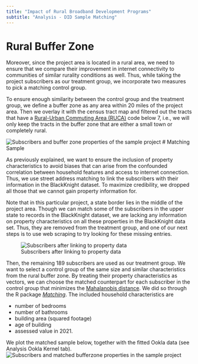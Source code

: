 ```yaml
---
title: "Impact of Rural Broadband Development Programs"
subtitle: "Analysis - DID Sample Matching"
---
```


# Rural Buffer Zone

Moreover, since the project area is located in a rural area, we need to ensure that we compare their improvement in internet connectivity to communities of similar rurality conditions as well. Thus, while taking the project subscribers as our treatment group, we incorporate two measures to pick a matching control group.

To ensure enough similarity between the control group and the treatment group, we define a buffer zone as any area within 20 miles of the project area. Then we overlay it with the census tract map and filtered out the tracts that have a [Rural-Urban Commuting Area (RUCA)](https://www.ers.usda.gov/data-products/rural-urban-commuting-area-codes/) code below 7, i.e., we will only keep the tracts in the buffer zone that are either a small town or completely rural.

![Subscribers and buffer zone properties of the sample project](img/bufferzone.png)
# Matching Sample

As previously explained, we want to ensure the inclusion of property characteristics to avoid biases that can arise from the confounded correlation between household features and access to internet connection. Thus, we use street address matching to link the subscribers with their information in the BlackKnight dataset. To maximize credibility, we dropped all those that we cannot gain property information for.

Note that in this particular project, a state border lies in the middle of the project area. Though we can match some of the subscribers in the upper state to records in the BlackKnight dataset, we are lacking any information on property characteristics on all these properties in the BlackKnight data set. Thus, they are removed from the treatment group, and one of our next steps is to use web scraping to try looking for these missing entries.

![Subscribers after linking to property data](img/subscriber_linked_bk.png)

Then, the remaining 189 subscribers are used as our treatment group. We want to select a control group of the same size and similar characteristics from the rural buffer zone. By treating their property characteristics as vectors, we can choose the matched counterpart for each subscriber in the control group that minimizes the [Mahalanobis distance](https://en.wikipedia.org/wiki/Mahalanobis_distance). We did so through the R package [*Matching*](https://cran.r-project.org/web/packages/Matching/index.html). The included household characteristics are

* number of bedrooms
* number of bathrooms
* building area (squared footage)
* age of building
* assessed value in 2021.

We plot the matched sample below, together with the fitted Ookla data (see Analysis Ookla Kernel tab).
![Subscribers and matched bufferzone properties in the sample project](img/ookla_fitted.png)

